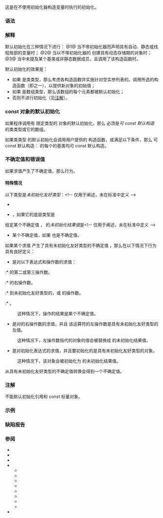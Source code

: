 {{title|默认初始化}}
{{cpp/language/initialization/navbar}}
这是在不使用初始化器构造变量时执行的初始化。

===语法===
{{sdsc begin}}
{{sdsc|num=1|{{spar sep|T 对象}}{{ttb|;}}}}
{{sdsc|num=2|{{ttb|new}} {{spar|T}}
}}
{{sdsc end}}

===解释===
默认初始化在三种情况下进行：
@1@ 当不带初始化器而声明具有自动、静态或线程局部{{rlp|storage duration|存储期}}的变量时；
@2@ 当以不带初始化器的 {{rlp|new|new 表达式}}创建具有动态存储期的对象时{{rev inl|until=c++03|，或当以带有由一个空括号对组成的初始化器的 new 表达式创建对象时}}；
@3@ 当{{rlp|constructor|构造函数初始化器列表}}中未提及某个基类或非静态数据成员，且调用了该构造函数时。

默认初始化的效果是：
* 如果 {{tt|T}} 是{{rev inl|until=c++11|非 POD }}类类型，那么考虑各构造函数并实施针对空实参列表的{{rlp|overload resolution|重载决议}}。调用所选的构造函数（即{{rlp|default constructor|默认构造函数}}之一），以提供新对象的初始值；
* 如果 {{tt|T}} 是数组类型，那么该数组的每个元素都被默认初始化；
* 否则不进行初始化（见[[#注解|注解]]）。

{{rev begin}}
{{rev|until=c++11|
当未使用初始化器时，仅有具有自动存储期的（可能 cv 限定的）非 POD 类类型（或其数组）认为被默认初始化。具有动态存储期的标量和 POD 类型则认为未被初始化（从 C++11 开始，这种情况被归类为默认初始化的一种形式）。
}}

===const 对象的默认初始化===
如果程序调用有 {{rlp|cv|const}} 限定类型的 {{tt|T}} 对象的默认初始化，那么 {{tt|T}} 必须是''可 const 默认构造''{{sep}}的类类型或它的数组。

如果类类型 {{tt|T}} 的默认初始化会调用用户提供{{rev inl|since=c++11|（不是从基类继承）}}的 {{tt|T}} 构造函数，或满足以下条件，那么 {{tt|T}} 可 const 默认构造：
{{rrev multi|until1=c++11|rev1=
* {{tt|T}} 的每个直接非静态数据成员 {{tt|M}} 拥有类类型 {{tt|X}}（或它的数组），{{tt|X}} 可 const 默认构造，且
* {{tt|T}} 没有直接{{rlp|union#联合体式的类|变体成员}}，且
|rev2=
* {{tt|T}} 的每个直接非变体非静态数据成员 {{tt|M}} 均拥有{{rlp|data members#成员初始化|默认成员初始化器}}，或如果 {{tt|M}} 拥有类类型 {{tt|X}}（或它的数组），{{tt|X}} 可 const 默认构造，
* 如果 {{tt|T}} 是至少拥有一个非静态数据成员的联合体，刚好有一个{{rlp|union#联合体式的类|变体成员}}拥有默认成员初始化器，
* 如果 {{tt|T}} 不是联合体，那么对于每个至少拥有一个非静态数据成员的匿名联合体成员（如果存在），刚好有一个非静态数据成员拥有默认成员初始化器，且
}}
{{tt|T}} 的每个{{rlp|object#潜在构造的子对象|潜在构造}}的基类均可 const 默认构造。

===不确定值和错误值===
{{rev begin}}
{{rev|until=c++26|
在获取到具有自动或动态存储期的对象的存储时，该对象具有''不确定值''。

如果不对对象进行任何初始化，那么该对象具有不确定值，直到该值被替换。
}}
{{rev|since=c++26|
在获取到具有自动或动态存储期的对象的存储时，该对象的存储包含的直接具有以下初始值：
* 如果对象具有动态存储期，或者与首个声明带有 {{attr|indeterminate}} 的变量或{{rlp|function|函数形参}}关联，那么这些字节具有''不确定值''。
* 否则这些字节具有''错误值''，其中每个值都由程序确定，并且与程序状态无关。

如果不对对象（包括{{rlps|object#子对象}}）进行任何初始化，那么此类字节会保留它们的初始值，直到该值被替换。
* 如果对象的{{rlp|object#对象表示与值表示|值表示}}中存在具有不确定值的位，那么该对象也具有''不确定值''。
* 否则，如果对象的值表示中存在具有错误值的位，那么该对象也具有''错误值''。
}}
{{rev end}}

如果求值产生了不确定值，那么行为{{rlp|ub|未定义}}。

{{rrev|since=c++26|
如果求值产生了错误值，那么行为{{rlp|ub|错误}}。
}}

====特殊情况====
以下类型是''未初始化友好类型''：&lt;!-- 仅用于阐述，未在标准中定义 --&gt;
{{rrev|since=c++17|
* {{ltt std|cpp/types/byte}}
}}
* {{c/core|unsigned char}}
* {{c/core|char}}，如果它的底层类型是 {{c/core|unsigned char}}

给定某个不确定值{{rev inl|since=c++26|或错误值}} {{c|value}}，{{c|value}} 的''未初始化结果值''{{sep}}是&lt;!-- 仅用于阐述，未在标准中定义 --&gt;
* 某个不确定值，如果 {{c|value}} 也是不确定值。
{{rrev|since=c++26|
* {{c|value}}，如果 {{c|value}} 是错误值。
}}

如果某个求值 {{c|eval}} 产生了具有未初始化友好类型的不确定值{{rev inl|since=c++26|或错误值}} {{c|value}}，那么在以下情况下行为具有良好定义：

* {{c|eval}} 是对以下表达式和操作数的求值：
:* {{rlp|operator other#条件运算符|条件表达式}}的第二或第三操作数。
:* {{rlp|operator other#内建的逗号运算符|逗号表达式}}的右操作数。
:* 到未初始化友好类型的{{rlps|implicit conversion#整数转换}}，{{rlp|explicit cast|显式转换}}或 {{rlpt|static_cast}} 的操作数。
:* {{rlps|expressions#弃值表达式}}。
: 这种情况下，操作的结果是某个不确定值。

* {{c|eval}} 是对{{rlp|operator assignment#内建的简单赋值运算符|简单赋值运算符}}的右操作数的求值，并且 该运算符的左操作数是具有未初始化友好类型的左值。
: 这种情况下，左操作数指代的对象的值会被替换成 {{c|value}} 的未初始化结果值。

* {{c|eval}} 是对初始化表达式的求值，并且要初始化的是具有未初始化友好类型的对象。
{{rrev|since=c++17|
:* 如果要初始化的对象不具有 {{ltt std|cpp/types/byte}} 类型，那么 {{c|value}} 也不能具有 {{ltt std|cpp/types/byte}} 类型。
}}
: 这种情况下，该对象会被初始化为 {{c|value}} 的未初始化结果值。

从具有未初始化友好类型的不确定值转换会得到一个不确定值。

{{rrev|since=c++26|
从具有未初始化友好类型的错误值转换会得到一个错误值，转换结果是转换后的操作数的值。
}}

{{source|1=
// 情况 1：具有动态存储期的未初始化对象
// 所有 C++ 版本：不确定值+未定义行为
int f(bool b)
{
    unsigned char* c = new unsigned char;
    unsigned char d = *c; // OK, “d” 具有不确定值
    int e = d;            // 未定义行为
    return b ? d : 0;     // “b” 是 true 时是未定义行为
}

// 情况 2：具有自动存储期的未初始化对象
// C++26 前：不确定值+未定义行为
// C++26 后：错误值+错误行为
int g(bool b)
{
    unsigned char c;     // “c” 具有不确定值/错误值
    
    unsigned char d = c; // 没有未定义行为/错误行为，
                         // 但 “d” 具有不确定值/错误值
    
    assert(c == d);      // 成立，但两个整数提升都有未定义行为/错误行为
    
    int e = d;           // 未定义行为/错误行为
    return b ? d : 0;    // “b” 是 true 时是未定义/错误行为
}

// 与情况 2 相同
void h()
{
    int d1, d2;  // “d1” 和 “d2” 都具有不确定值/错误值
    int e1 = d1; // 未定义行为/错误行为
    int e2 = d1; // 未定义行为/错误行为
    
    assert(e1 == e2); // 成立
    assert(e1 == d1); // 成立，未定义行为/错误行为
    assert(e2 == d1); // 成立，未定义行为/错误行为
    
    // 没有未定义行为/错误行为，
    // 但 “d2” 具有不确定值/错误值
    std::memcpy(&amp;d2, &amp;d1, sizeof(int));
    
    assert(e1 == d2); // 成立，未定义行为/错误行为
    assert(e2 == d2); // 成立，未定义行为/错误行为
}
}}

===注解===
不能默认初始化引用和 const 标量对象。

{{feature test macro|value=201907L|std=C++20|__cpp_constexpr|{{c/core|constexpr}} 函数中的平凡默认初始化和{{rlp|asm|汇编声明}}}}

===示例===
{{example
|
|code=
#include &lt;string&gt;

struct T1 { int mem; };

struct T2
{
    int mem;
    T2() {} // “mem” 不在初始化器列表中
};

int n; // 静态非类，进行两阶段初始化：
       // 1) 零初始化将 n 初始化为零
       // 2) 默认初始化不做任何事，令 n 保留为零

int main()
{
    [[maybe_unused]]
    int n;            // 非类，值不确定
    std::string s;    // 类，调用默认构造函数，值是 ""
    std::string a[2]; // 数组，默认初始化其各元素，值是 {"", ""}
//  int&amp; r;           // 错误：引用
//  const int n;      // 错误：const 的非类
//  const T1 t1;      // 错误：const 的带隐式默认构造函数的类
    [[maybe_unused]]
    T1 t1;            // 类，调用隐式默认构造函数
    const T2 t2;      // const 类，调用用户提供的默认构造函数
                      // t2.mem 被默认初始化
}
|output=
}}

===缺陷报告===
{{dr list begin}}
{{dr list item|wg=cwg|dr=178|std=C++98|before=没有值初始化；空初始化器会调用默认初始化&lt;br&gt;（尽管 {{c|new T()}} 也会进行零初始化）|after=空初始化器会调用值初始化}}
{{dr list item|wg=cwg|dr=253|std=C++98|before=const 对象的默认初始化不能调用隐式声明的默认构造函数|after=所有子对象已初始化时允许}}
{{dr list item|wg=cwg|dr=616|std=C++98|before=任何未初始化对象的左值到右值的转换都是未定义行为|after=允许值不确定的 {{c/core|unsigned char}}}}
{{dr list item|wg=cwg|dr=1787|std=C++98|before=从在寄存器缓存的不确定的 {{c/core|unsigned char}} 读取是未定义行为|after=赋予良好定义}}
{{dr list end}}

===参阅===
* {{rlp|converting constructor|转换构造函数}}
* {{rlp|default constructor|默认构造函数}}
* {{rlpt|explicit}}
* {{rlp|initialization|初始化}}
** {{rlp|aggregate initialization|聚合初始化}}
** {{rlp|constant initialization|常量初始化}}
** {{rlp|copy initialization|复制初始化}}
** {{rlp|direct initialization|直接初始化}}
** {{rlp|list initialization|列表初始化}}
** {{rlp|reference initialization|引用初始化}}
** {{rlp|value initialization|值初始化}}
** {{rlp|zero initialization|零初始化}}
* {{rlpt|new}}

{{langlinks|de|en|es|fr|it|ja|pt|ru}}